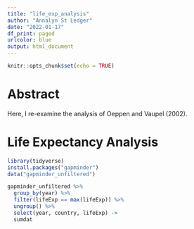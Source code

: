 ```yaml
---
title: "life_exp_analysis"
author: "Annalyn St Ledger"
date: "2022-01-17"
df_print: paged
urlcolor: blue
output: html_document
---
```


```r
knitr::opts_chunk$set(echo = TRUE)
```

# Abstract

Here, I re-examine the analysis of Oeppen and Vaupel (2002).

# Life Expectancy Analysis
```r
library(tidyverse)
install.packages("gapminder")
data("gapminder_unfiltered")

gapminder_unfiltered %>% 
  group_by(year) %>% 
  filter(lifeExp == max(lifeExp)) %>% 
  ungroup() %>% 
  select(year, country, lifeExp) ->
  sumdat
```